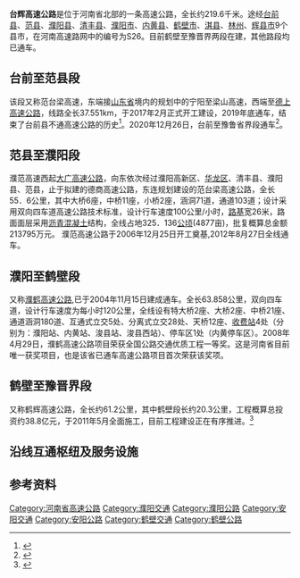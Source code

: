 {{中国高速公路信息框
| 省名 = Henan
| 编号 = S26
| 自定头部 = [[File:Henan_Expwy_S26_sign_no_name.svg|120px]]
| 名称 = 台前－辉县高速公路
| 照片 = 
| 照片标题 = 
| 地图 = <!-- 使用不带File:或Image:的文件名 -->
| 地图标题 = <!-- 选填 -->
<!-- 基本信息 -->
| 路线简称 = 台辉
| 始建日期 = 
| 最近通车日期 = 2020年
| 已通车里程 = 
| 起点 = [[河南省|河南省]][[濮阳市|濮阳市]][[台前县|台前县]]豫鲁界
| 终点 = [[河南省|河南省]][[新乡市|新乡市]][[辉县市|辉县市]]豫晋界
| 运营方 = 
<!-- 公路设施 -->
| 车道数 = 
| 出口处数 = 
| 服务区数 = 
| 停车区数 = 
| 管理中心数 = 
| 主要桥梁 = 
| 主要隧道 = 
}}

'''台辉高速公路'''是位于河南省北部的一条高速公路，全长约219.6千米。途经[[台前县|台前县]]、[[范县|范县]]、[[濮阳县|濮阳县]]、[[清丰县|清丰县]]、[[濮阳市|濮阳市]]、[[内黄县|内黄县]]、[[鹤壁市|鹤壁市]]、[[淇县|淇县]]、[[林州|林州]]、[[辉县市|辉县市]]9个县市，在河南高速路网中的编号为S26。目前鹤壁至豫晋界两段在建，其他路段均已通车。

==台前至范县段==
该段又称范台梁高速，东端接[[山东省|山东省]]境内的规划中的宁阳至梁山高速，西端至[[德上高速公路|德上高速公路]]，线路全长37.551km，于2017年2月正式开工建设，2019年底通车，结束了台前县不通高速公路的历史<ref>{{cite news |title=台辉高速范县至台前互通段全线贯通，将结束台前不通高速历史 |url=http://news.hnr.cn/201909/29/62744.html |accessdate=2020-08-06 |date=2019-09-29 |archive-date=2019-09-30 |archive-url=https://web.archive.org/web/20190930235426/http://news.hnr.cn/201909/29/62744.html |dead-url=no }}</ref>。2020年12月26日，台前至豫鲁省界段通车<ref>{{cite news |author1=宋敏 成利军 |title=三条高速同日开通 河南高速公路通车里程突破7100公里 |url=https://news.dahe.cn/2020/12-27/779582.html |accessdate=2020-12-27 |work=河南日报 |date=2020-12-27 |archive-date=2021-01-02 |archive-url=https://web.archive.org/web/20210102074105/https://news.dahe.cn/2020/12-27/779582.html |dead-url=no }}</ref>。

==范县至濮阳段==
濮范高速西起[[大广高速公路|大广高速公路]]，向东依次经过濮阳高新区、[[华龙区|华龙区]]、清丰县、濮阳县、范县，止于拟建的德商高速公路，东连规划建设的范台梁高速公路，全长55．6公里，其中大桥6座，中桥11座，小桥2座，涵洞71道，通道103道；设计采用双向四车道高速公路技术标准，设计行车速度100公里/小时，[[路基|路基]]宽26米，路面面层采用[[沥青|沥青]][[混凝土|混凝土]]结构，全线占地325．136[[公顷|公顷]](4877亩)，批复概算总金额213795万元。 濮范高速公路于2006年12月25日开工奠基,2012年8月27日全线通车。

==濮阳至鹤壁段==
又称[[濮鹤高速公路|濮鹤高速公路]],已于2004年11月15日建成通车。全长63.858公里，双向四车道，设计行车速度为每小时120公里，全线设有特大桥2座、大桥2座、中桥21座、通道涵洞180道、互通式立交5处、分离式立交28处、天桥12座、[[收费站|收费站]]4处（分别为：濮阳站、内黄站、浚县站、浚县西站）、停车区1处（内黄停车区）。2008年4月29日，濮鹤高速公路项目荣获全国公路交通优质工程一等奖。这是河南省目前唯一获奖项目，也是该省已通车高速公路项目首次荣获该奖项。

==鹤壁至豫晋界段==
又称鹤辉高速公路，全长约61.2公里，其中鹤壁段长约20.3公里，工程概算总投资约38.8亿元，于2011年5月全面施工，目前工程建设正在有序推进。<ref>{{Cite web |url=http://www.henan.gov.cn/zwgk/system/2011/07/21/010259156.shtml |title=鹤壁市长丁巍深入鹤辉高速公路鹤壁段工程建设调研 |access-date=2013-06-25 |archive-date=2016-03-05 |archive-url=https://web.archive.org/web/20160305180030/http://www.henan.gov.cn/zwgk/system/2011/07/21/010259156.shtml |dead-url=no }}</ref>

== 沿线互通枢纽及服务设施 ==
{{Start expwy exit box|place=1}}
{{Expwy exit item|place=省界|type=QR|name=台辉高速黄河特大桥|dist start=|comment=接山东S30}}
{{Expwy exit item|place=[[濮阳市|濮阳市]]<br>[[台前县|台前县]]|place rows=2|type=E|name=台前|index=|dist start=|road connection={{中国国道名|342}}<br>{{中国省道名|101|P=河南}}}}
{{Expwy exit item|type=S|name=台前服务区|dist start=}}
{{Expwy exit item|place=[[濮阳市|濮阳市]]<br>[[范县|范县]]|place rows=4|type=E|name=高码头|index=|dist start=|road connection={{中国国道名|342}}}}
{{Expwy exit item|type=H|name=|index=|dist start=|highway connection={{China Expwy Name|G0321}}}}
{{Expwy exit item|type=E|name=范县|index=|dist start=|road connection={{中国国道名|240}}}}
{{Expwy exit item|type=E|name=濮城|index=|dist start=|road connection={{中国国道名|342}}<br>{{中国省道名|305|P=河南}}}}
{{Expwy exit item|place=[[濮阳市|濮阳市]]<br>[[濮阳县|濮阳县]]|type=H|state=U|name=|index=|dist start=|road connection=阳新高速}}
{{Expwy exit item|place=[[濮阳市|濮阳市]]<br>[[华龙区|华龙区]]|place rows=4|type=S|state=U|name=|index=|dist start=}}
{{Expwy exit item|type=E|name=濮阳北|index=|dist start=|road connection={{中国国道名|106}}}}
{{Expwy exit item|type=H|name=|index=|dist start=|state=C|highway connection={{China Expwy Name|G45}}|comment=与{{China Expwy Name|G45}}共线路段起点}}
{{Expwy exit item|type=EH|name=濮阳|index=|dist start=|state=C|highway connection={{China Expwy Name|G45}}|road connection=中原西路|comment=与{{China Expwy Name|G45}}共线路段终点}}
{{Expwy exit item|place=[[安阳市|安阳市]]<br>[[内黄县|内黄县]]|place rows=2|type=E|name=内黄南|index=|dist start=|road connection={{中国省道名|220|P=河南}}}}
{{Expwy exit item|type=P|name=内黄停车区|dist start=}}
{{Expwy exit item|place=[[鹤壁市|鹤壁市]]<br>[[浚县|浚县]]|place rows=2|type=E|name=浚县东|index=|dist start=|road connection={{中国国道名|230}}}}
{{Expwy exit item|type=E|name=浚县西|index=|dist start=|road connection={{中国国道名|515}}}}
{{Expwy exit item|place=[[鹤壁市|鹤壁市]]<br>[[淇滨区|淇滨区]]|place rows=2|type=EH|name=鹤壁北|index=|dist start=|state=C|highway connection={{China Expwy Name|G4}}|road connection=淇滨大道|comment=与{{China Expwy Name|G4}}共线路段起点}}
{{Expwy exit item|type=E|name=鹤壁|state=C|index=|dist start=|road connection={{中国国道名|342}}（南海路）}}
{{Expwy exit item|place=[[鹤壁市|鹤壁市]]<br>[[淇县|淇县]]|type=H|name=|index=|state=U|dist start=|highway connection={{China Expwy Name|G4}}|comment=与{{China Expwy Name|G4}}共线路段终点}}
{{Expwy exit group|鹤壁至豫晋省界未通|place=1}}
{{End expwy exit box|place=1}}


==参考资料==
{{reflist}}

{{河南省高速公路}}

[[Category:河南省高速公路|Category:河南省高速公路]]
[[Category:濮阳交通|Category:濮阳交通]]
[[Category:濮阳公路|Category:濮阳公路]]
[[Category:安阳交通|Category:安阳交通]]
[[Category:安阳公路|Category:安阳公路]]
[[Category:鹤壁交通|Category:鹤壁交通]]
[[Category:鹤壁公路|Category:鹤壁公路]]